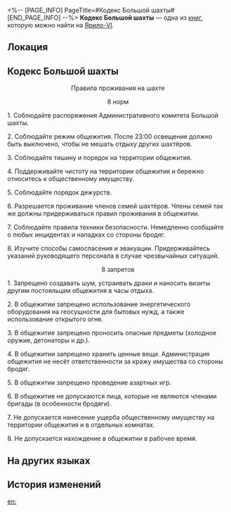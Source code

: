 <%-- [PAGE_INFO]
PageTitle=#Кодекс Большой шахты#
[END_PAGE_INFO] --%>
{{Дополнить}}
{{Книга Инфобокс
|id           = 015
|Название     = 
|Изображение  = Предмет Записи.png
|Мир          = Ярило-VI
|Томов        = 1
|Автор        = <!--нужно добавить-->
|Описание     = Свод правил о том, что можно и что нельзя на территории Большой шахты.
|Том1         = {{tx}}
|Источник1    = {{tx|Отсутствует источник}}
|Персонажи    = 
|Фракции      = 
}}
'''Кодекс Большой шахты''' — одна из [[Книги|книг]], которую можно найти на [[Ярило-VI]].

==Локация==
{{Отметка карты|<!--название карты-->|<!--id отметки-->}}

==Кодекс Большой шахты==
<div align="center">Правила проживания на шахте

8 норм</div>

1. Соблюдайте распоряжения Административного комитета Большой шахты.

2. Соблюдайте режим общежития. После 23:00 освещение должно быть выключено, чтобы не мешать отдыху других шахтёров.

3. Соблюдайте тишину и порядок на территории общежития.

4. Поддерживайте чистоту на территории общежития и бережно относитесь к общественному имуществу.

5. Соблюдайте порядок дежурств.

6. Разрешается проживание членов семей шахтёров. Члены семей так же должны придерживаться правил проживания в общежитии.

7. Соблюдайте правила техники безопасности. Немедленно сообщайте о любых инцидентах и нападках со стороны бродяг.

8. Изучите способы самоспасения и эвакуации. Придерживайтесь указаний руководящего персонала в случае чрезвычайных ситуаций.


<div align="center">8 запретов</div>

1. Запрещено создавать шум, устраивать драки и наносить визиты другим постояльцам общежития в часы отдыха.

2. В общежитии запрещено использование энергетического оборудования на геосущности для бытовых нужд, а также использование открытого огня.

3. В общежитие запрещено проносить опасные предметы (холодное оружие, детонаторы и др.).

4. В общежитии запрещено хранить ценные вещи. Администрация общежития не несёт ответственности за кражу имущества со стороны бродяг.

5. В общежитии запрещено проведение азартных игр.

6. В общежитие не допускаются лица, которые не являются членами бригады (в особенности бродяги).

7. Не допускается нанесение ущерба общественному имуществу на территории общежития и в отдельных комнатах.

8. Не допускается нахождение в общежитии в рабочее время.

==На других языках==
{{На других языках
|en   = Great Mine Code of Conduct
|zhs  = 大矿区生活守则
|zht  = 大礦區生活守則
|ja   = 大鉱区の生活ルール
|ko   = 큰 광산구역의 생활수칙
|es   = Código de conducta de la mina principal
|fr   = Code de conduite de la Grande mine
|ru   = Кодекс Большой шахты
|th   = กฎการใช้ชีวิตในโซนเหมืองใหญ่
|vi   = Quy Tắc Sinh Hoạt Ở Khu Mỏ Khổng Lồ
|de   = Verhaltenskodex der großen Mine
|id   = Tata Tertib Kehidupan Great Mine
|pt   = Código de Conduta da Grande Mina
}}

==История изменений==
{{История изменений|3.5}}

[[en:]]